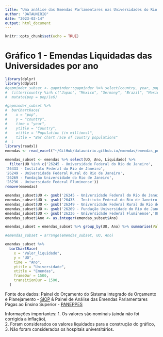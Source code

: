 ```yaml
---
title: "Uma análise das Emendas Parlamentares nas Universidades do Rio de Janeiro"
author: "DATAUNIRIO"
date: "2023-02-14"
output: html_document
---
```


```r
knitr::opts_chunk$set(echo = TRUE)
```

# Gráfico 1 - Emendas Liquidadas das Universidades por ano

```r
library(dplyr)
library(ddplot)
#gapminder_subset <- gapminder::gapminder %>% select(country, year, pop) %>%
#  filter(country %in% c("Japan", "Mexico", "Germany", "Brazil", "Mexico", "Philippines", "Vietnam")) %>%
#  mutate(pop = pop/1e6)

#gapminder_subset %>%
#  barChartRace(
#    x = "pop",
#    y = "country",
#    time = "year",
#    ytitle = "Country",
#    xtitle = "Population (in millions)",
#    title = "Bar chart race of country populations"
#  )
library(readxl)
emendas <- read_excel("~/GitHub/dataunirio.github.io/emendas/emendas_por_UO.xlsx")

emendas_subset <- emendas %>% select(UO, Ano, Liquidado) %>%
  filter(UO %in% c('26245 - Universidade Federal do Rio de Janeiro',
'26433 - Instituto Federal do Rio de Janeiro',
'26249 - Universidade Federal Rural do Rio de Janeiro',
'26269 - Fundação Universidade do Rio de Janeiro',
'26236 - Universidade Federal Fluminense'))
remove(emendas)

emendas_subset$UO <- gsub('26245 - Universidade Federal do Rio de Janeiro','UFRJ',emendas_subset$UO)
emendas_subset$UO <- gsub('26433 - Instituto Federal do Rio de Janeiro','IFRJ',emendas_subset$UO)
emendas_subset$UO <- gsub('26249 - Universidade Federal Rural do Rio de Janeiro','Rural',emendas_subset$UO)
emendas_subset$UO <- gsub('26269 - Fundação Universidade do Rio de Janeiro','UNIRIO',emendas_subset$UO)
emendas_subset$UO <- gsub('26236 - Universidade Federal Fluminense','UFF',emendas_subset$UO)
emendas_subset$Ano <- as.integer(emendas_subset$Ano)

emendas_subset = emendas_subset %>% group_by(UO, Ano) %>% summarise(Valor_liquidado=sum(Liquidado)) 

#emendas_subset = arrange(emendas_subset, UO, Ano)

emendas_subset %>%
  barChartRace(
    x = "Valor_liquidado",
    y = "UO",
    time = "Ano",
    ytitle = "Universidade",
    xtitle = "Emendas",
    frameDur = 1500,
    transitionDur = 1500,
  )
```

Fonte dos dados: Painel do Orçamento do Sistema Integrado de Orçamento e Planejamento - [SIOP](https://www1.siop.planejamento.gov.br/QvAJAXZfc/opendoc.htm?document=IAS%2FExecucao_Orcamentaria.qvw&host=QVS%40pqlk04&anonymous=true&sheet=SH06) &
Painel de Análise das Emendas Parlamentares Pagas ao Ensino Superior - [PANEPPES](https://paneppes.netlify.app/)

Informações importantes:
1. Os valores são nominais (ainda não foi corrigida a inflação),     
2. Foram considerados os valores liquidados para a construção do gráfico,    
3. Não foram considerados os hospitais universitários.    

